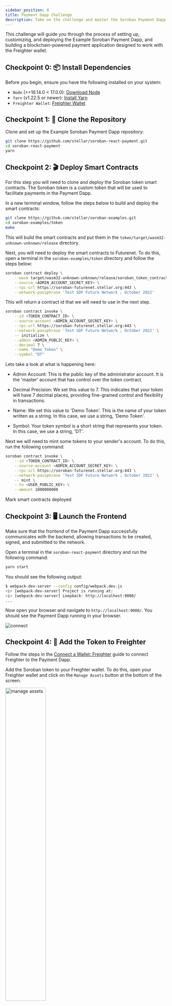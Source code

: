 ```yaml
---
sidebar_position: 0
title: Payment Dapp Challenge
description: Take on the challenge and master the Soroban Payment Dapp!
---
```



<StartChallengeButton id={1} />

This challenge will guide you through the process of setting up, customizing, and deploying the Example Soroban Payment Dapp, and building a blockchain-powered payment application designed to work with the Freighter wallet.

## Checkpoint 0: 📦 Install Dependencies

Before you begin, ensure you have the following installed on your system:

- `Node` (>=16.14.0 < 17.0.0): [Download Node](https://nodejs.org/en/download/)
- `Yarn` (v1.22.5 or newer): [Install Yarn](https://yarnpkg.com/)
- `Freighter Wallet`: [Freighter Wallet](https://freighter.app/)

## Checkpoint 1: 🚀 Clone the Repository

Clone and set up the Example Soroban Payment Dapp repository:

```bash
git clone https://github.com/stellar/soroban-react-payment.git
cd soroban-react-payment
yarn
```

## Checkpoint 2: 🎬 Deploy Smart Contracts

For this step you will need to clone and deploy the Soroban token smart contracts. The Soroban token is a custom token that will be used to facilitate payments in the Payment Dapp.

In a new terminal window, follow the steps below to build and deploy the smart contracts:

```bash
git clone https://github.com/stellar/soroban-examples.git
cd soroban-examples/token
make
```

This will build the smart contracts and put them in the `token/target/wasm32-unknown-unknown/release` directory.

Next, you will need to deploy the smart contracts to Futurenet. To do this, open a terminal in the `soroban-examples/token` directory and follow the steps below:

```bash
soroban contract deploy \
    --wasm target/wasm32-unknown-unknown/release/soroban_token_contract.wasm \
    --source <ADMIN_ACCOUNT_SECRET_KEY> \
    --rpc-url https://soroban-futurenet.stellar.org:443 \
    --network-passphrase 'Test SDF Future Network ; October 2022'
```

This will return a contract id that we will need to use in the next step.

```bash
soroban contract invoke \
    --id <TOKEN_CONTRACT_ID> \
    --source-account <ADMIN_ACCOUNT_SECRET_KEY> \
    --rpc-url https://soroban-futurenet.stellar.org:443 \
    --network-passphrase 'Test SDF Future Network ; October 2022' \
    -- initialize \
    --admin <ADMIN_PUBLIC_KEY> \
    --decimal 7 \
    --name "Demo Token" \
    --symbol "DT"
```

Lets take a look at what is happening here:

- Admin Account: This is the public key of the administrator account. It is the 'master' account that has control over the token contract.

- Decimal Precision: We set this value to 7. This indicates that your token will have 7 decimal places, providing fine-grained control and flexibility in transactions.

- Name: We set this value to 'Demo Token'. This is the name of your token written as a string. In this case, we use a string, 'Demo Token'.

- Symbol: Your token symbol is a short string that represents your token. In this case, we use a string, 'DT'.

Next we will need to mint some tokens to your sender's account. To do this, run the following command:

```bash
soroban contract invoke \
    --id <TOKEN_CONTRACT_ID> \
    --source-account <ADMIN_ACCOUNT_SECRET_KEY> \
    --rpc-url https://soroban-futurenet.stellar.org:443 \
    --network-passphrase 'Test SDF Future Network ; October 2022' \
    -- mint \
    --to <USER_PUBLIC_KEY> \
    --amount 1000000000
```

<CompleteStepButton id={1} progress={1}>
  Mark smart contracts deployed
</CompleteStepButton>

## Checkpoint 3: 🖥️ Launch the Frontend

Make sure that the frontend of the Payment Dapp successfully communicates with the backend, allowing transactions to be created, signed, and submitted to the network.

Open a terminal in the `soroban-react-payment` directory and run the following command:

```bash
yarn start
```

You should see the following output:

```bash
$ webpack-dev-server --config config/webpack.dev.js
<i> [webpack-dev-server] Project is running at:
<i> [webpack-dev-server] Loopback: http://localhost:9000/
...
```

Now open your browser and navigate to `http://localhost:9000/`. You should see the Payment Dapp running in your browser.

<img src={connect_freighter} alt="connect" />

## Checkpoint 4: 📡 Add the Token to Freighter

Follow the steps in the [Connect a Wallet: Freighter](../guides/wallets.mdx) guide to connect Freighter to the Payment Dapp.

Add the Soroban token to your Freighter wallet. To do this, open your Freighter wallet and click on the `Manage Assets` button at the bottom of the screen.

<img src={manage_assets} alt="manage assets" width="50%" />

Then click on the `Add Soroban token ` button and enter the token ID that was returned when you deployed the smart contracts.

<img src={add_token} alt="add token" width="50%" />

<br />

<img src={new_token} alt="new token" width="50%" />

You should now see the Soroban token in your Freighter wallet.

<img src={aucb_balance} alt="added balance" width="50%" />

## Checkpoint 5: 🏦 Send Tokens to Another Account

First, connect Freighter and Select the account that will be used to send Soroban tokens.

Click "next" to continue.

<img src={next} alt="next" />

Provide the public key of the account that will receive the Soroban tokens.

<img src={pmt_dest} alt="payment destination" />

Input the Token ID of the Soroban token.

<img src={choose_token} alt="choose token" />

Input the amount of Soroban tokens to send.

<img src={select_token} alt="select token" />

Confirm the payment settings.

<img src={payment_settings} alt="payment settings" />

Review the transaction details to ensure accuracy and then click the "Sign with Freighter". Freighter will prompt you to sign the transaction with your wallet's private key.

<img src={confirm_pmt} alt="confirm payment" />

Once signed, click the "Submit Payment" button, and the transaction will be submitted to the network.

<img src={submit_pmt} alt="submit payment" />

The Payment Dapp will show a confirmation message once the transaction has been successfully submitted.

<img src={end} alt="end" />

You can now check the balance of the receiving account to ensure that the transaction was successful.

<img src={balance_rcvr} alt="balance receiver" width="50%" />

You can also check the balance of an account with the soroban-cli by running the following command:

```bash
 soroban contract invoke \
    --id <TOKEN_CONTRACT_ID> \
    --source-account <ANY_SECRET_KEY> \
    --rpc-url https://soroban-futurenet.stellar.org:443 \
    --network-passphrase 'Test SDF Future Network ; October 2022' \
    -- balance \
    --id <RECIPIENT_PUBLIC_KEY>
```

Output:

```bash
"1000000000"
```

<CompleteStepButton id={1} progress={2}>
  Tokens added
</CompleteStepButton>

## Checkpoint 6: 🚢 Ship it! 🚁

You can upload your dapp to a hosting platform of your choice. You could use platforms like Netlify, Vercel, or even an AWS S3 bucket.

For this example, we will use the Vercel cli to complete your deployment

> Note: If you dont already have a [Vercel account], you will need to create one and link it to your GitHub account.

[Vercel account]: https://vercel.com/login

First install the Vercel cli:

```bash
npm i global vercel
```

Then run the following command to deploy your app:

```bash
npx vercel
```

Then continue through the prompts until you see the following output:

```bash
No framework detected. Default Project Settings:
- Build Command: 'npm run vercel-build' or 'npm run build'
- Development Command: None
- Install Command: 'yarn install', 'pnpm install', or 'npm install'
- Output Directory: 'public' if it exists, or '.'
```

Select `y` to continue, and then select `build` as the output directory.

```bash
? Want to modify these settings? [y/N] y
? Which settings would you like to overwrite (select multiple)? Output Directory
? Output Directory? build
```

Once the deployment is complete, you should see something similar to the following output:

```bash
🔗  Linked to julian-dev28/soroban-react-payment (created .vercel)
🔍  Inspect: https://vercel.com/julian-dev28/soroban-react-payment/AQoFFhZf5K1ufQj57eawApPkFduf [2s]
✅  Production: https://soroban-react-payment.vercel.app [58s]
```

You can now visit the preview link to see your deployed dapp! 🎉

You will need to add some Futurenet network lumens to your Freighter wallet to interact with the deployed dapp. Visit [https://laboratory.stellar.org/#create-account](https://laboratory.stellar.org/#create-account), and follow the instructions to create your Freighter account on Futurenet.

## Checkpoint 7: ✅ Complete the Challenge!

Submit your public URL to the challenge form.

<ParentChallengeForm id={1} />

<br/>

:::info

Join [our Community in Discord](https://discord.gg/stellardev) in case you have any issues or questions.

:::

## Checkpoint 8: 💪 Share Your Accomplishment with the Community

Don't forget to share your work with the community. Let others see what you've accomplished, receive feedback, and inspire others!

## ⚔️ Side Quests

🍴[Fork the Example Soroban Payment Dapp repo] and make your own changes to your Dapp.

Consider customizing the code and submitting a pull request for the challenge. You can explore advanced features of the Example Soroban Payment Dapp, and Freighter wallet to take your skills to the next level. Show your creativity by adding unique functionalities, enhancing the user interface, or integrating with other APIs or services. Good luck!

[Fork the Example Soroban Payment Dapp repo]: https://github.com/stellar/soroban-react-payment

## 📚 User Workflows Checklist

To ensure that you've covered all the key user actions during the challenge, follow this checklist:

- Clone the repository
- Install dependencies
- Deploy and initialize the token smart contract
- Mint tokens to your account
- Launch the local frontend
- Add the Soroban token to Freighter
- Connect Freighter to the application
- Send tokens to another account
- Deploy the site with Vercel
- Submit your public key and URL
